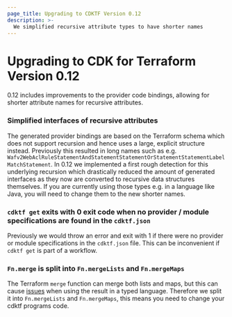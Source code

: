 ```yaml
---
page_title: Upgrading to CDKTF Version 0.12
description: >-
  We simplified recursive attribute types to have shorter names
---
```


# Upgrading to CDK for Terraform Version 0.12

0.12 includes improvements to the provider code bindings, allowing for shorter
attribute names for recursive attributes.

### Simplified interfaces of recursive attributes

The generated provider bindings are based on the Terraform schema which does not
support recursion and hence uses a large, explicit structure instead. Previously
this resulted in long names such as e.g.
`Wafv2WebAclRuleStatementAndStatementStatementOrStatementStatementLabelMatchStatement`.
In 0.12 we implemented a first rough detection for this underlying recursion
which drastically reduced the amount of generated interfaces as they now are
converted to recursive data structures themselves. If you are currently using
those types e.g. in a language like Java, you will need to change them to the
new shorter names.

### `cdktf get` exits with 0 exit code when no provider / module specifications are found in the `cdktf.json`

Previously we would throw an error and exit with 1 if there were no provider or
module specifications in the `cdktf.json` file. This can be inconvenient if
`cdktf get` is part of a workflow.

### `Fn.merge` is split into `Fn.mergeLists` and `Fn.mergeMaps`

The Terraform `merge` function can merge both lists and maps, but this can cause
[issues](https://github.com/hashicorp/terraform-cdk/issues/1653) when using the
result in a typed language. Therefore we split it into `Fn.mergeLists` and
`Fn.mergeMaps`, this means you need to change your cdktf programs code.
